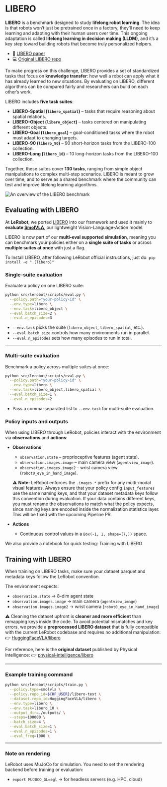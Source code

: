 # LIBERO

**LIBERO** is a benchmark designed to study **lifelong robot learning**. The idea is that robots won’t just be pretrained once in a factory, they’ll need to keep learning and adapting with their human users over time. This ongoing adaptation is called **lifelong learning in decision making (LLDM)**, and it’s a key step toward building robots that become truly personalized helpers.

- 📄 [LIBERO paper](https://arxiv.org/abs/2306.03310)
- 💻 [Original LIBERO repo](https://github.com/Lifelong-Robot-Learning/LIBERO)

To make progress on this challenge, LIBERO provides a set of standardized tasks that focus on **knowledge transfer**: how well a robot can apply what it has already learned to new situations. By evaluating on LIBERO, different algorithms can be compared fairly and researchers can build on each other’s work.

LIBERO includes **five task suites**:

- **LIBERO-Spatial (`libero_spatial`)** – tasks that require reasoning about spatial relations.
- **LIBERO-Object (`libero_object`)** – tasks centered on manipulating different objects.
- **LIBERO-Goal (`libero_goal`)** – goal-conditioned tasks where the robot must adapt to changing targets.
- **LIBERO-90 (`libero_90`)** – 90 short-horizon tasks from the LIBERO-100 collection.
- **LIBERO-Long (`libero_10`)** – 10 long-horizon tasks from the LIBERO-100 collection.

Together, these suites cover **130 tasks**, ranging from simple object manipulations to complex multi-step scenarios. LIBERO is meant to grow over time, and to serve as a shared benchmark where the community can test and improve lifelong learning algorithms.

![An overview of the LIBERO benchmark](https://libero-project.github.io/assets/img/libero/fig1.png)

## Evaluating with LIBERO

At **LeRobot**, we ported [LIBERO](https://github.com/Lifelong-Robot-Learning/LIBERO) into our framework and used it mainly to **evaluate [SmolVLA](https://huggingface.co/docs/lerobot/en/smolvla)**, our lightweight Vision-Language-Action model.

LIBERO is now part of our **multi-eval supported simulation**, meaning you can benchmark your policies either on a **single suite of tasks** or across **multiple suites at once** with just a flag.

To Install LIBERO, after following LeRobot official instructions, just do:
`pip install -e ".[libero]"`

### Single-suite evaluation

Evaluate a policy on one LIBERO suite:

```bash
python src/lerobot/scripts/eval.py \
  --policy.path="your-policy-id" \
  --env.type=libero \
  --env.task=libero_object \
  --eval.batch_size=2 \
  --eval.n_episodes=3
```

- `--env.task` picks the suite (`libero_object`, `libero_spatial`, etc.).
- `--eval.batch_size` controls how many environments run in parallel.
- `--eval.n_episodes` sets how many episodes to run in total.

---

### Multi-suite evaluation

Benchmark a policy across multiple suites at once:

```bash
python src/lerobot/scripts/eval.py \
  --policy.path="your-policy-id" \
  --env.type=libero \
  --env.task=libero_object,libero_spatial \
  --eval.batch_size=1 \
  --eval.n_episodes=2
```

- Pass a comma-separated list to `--env.task` for multi-suite evaluation.

### Policy inputs and outputs

When using LIBERO through LeRobot, policies interact with the environment via **observations** and **actions**:

- **Observations**
  - `observation.state` – proprioceptive features (agent state).
  - `observation.images.image` – main camera view (`agentview_image`).
  - `observation.images.image2` – wrist camera view (`robot0_eye_in_hand_image`).

  ⚠️ **Note:** LeRobot enforces the `.images.*` prefix for any multi-modal visual features. Always ensure that your policy config `input_features` use the same naming keys, and that your dataset metadata keys follow this convention during evaluation.
  If your data contains different keys, you must rename the observations to match what the policy expects, since naming keys are encoded inside the normalization statistics layer.
  This will be fixed with the upcoming Pipeline PR.

- **Actions**
  - Continuous control values in a `Box(-1, 1, shape=(7,))` space.

We also provide a notebook for quick testing:
Training with LIBERO

## Training with LIBERO

When training on LIBERO tasks, make sure your dataset parquet and metadata keys follow the LeRobot convention.

The environment expects:

- `observation.state` → 8-dim agent state
- `observation.images.image` → main camera (`agentview_image`)
- `observation.images.image2` → wrist camera (`robot0_eye_in_hand_image`)

⚠️ Cleaning the dataset upfront is **cleaner and more efficient** than remapping keys inside the code.
To avoid potential mismatches and key errors, we provide a **preprocessed LIBERO dataset** that is fully compatible with the current LeRobot codebase and requires no additional manipulation:
👉 [HuggingFaceVLA/libero](https://huggingface.co/datasets/HuggingFaceVLA/libero)

For reference, here is the **original dataset** published by Physical Intelligence:
👉 [physical-intelligence/libero](https://huggingface.co/datasets/physical-intelligence/libero)

---

### Example training command

```bash
python src/lerobot/scripts/train.py \
  --policy.type=smolvla \
  --policy.repo_id=${HF_USER}/libero-test \
  --dataset.repo_id=HuggingFaceVLA/libero \
  --env.type=libero \
  --env.task=libero_10 \
  --output_dir=./outputs/ \
  --steps=100000 \
  --batch_size=4 \
  --eval.batch_size=1 \
  --eval.n_episodes=1 \
  --eval_freq=1000 \
```

---

### Note on rendering

LeRobot uses MuJoCo for simulation. You need to set the rendering backend before training or evaluation:

- `export MUJOCO_GL=egl` → for headless servers (e.g. HPC, cloud)
